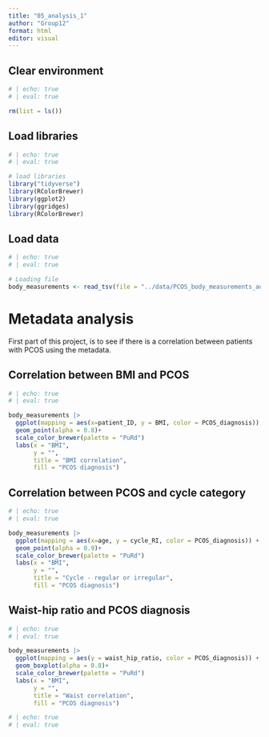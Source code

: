 ```yaml
---
title: "05_analysis_1"
author: "Group12"
format: html
editor: visual
---
```


## Clear environment

```r
# | echo: true
# | eval: true

rm(list = ls())
```

## Load libraries

```r
# | echo: true
# | eval: true

# load libraries
library("tidyverse")
library(RColorBrewer)
library(ggplot2)
library(ggridges)
library(RColorBrewer)

```

## Load data

```r
# | echo: true
# | eval: true

# Loading file
body_measurements <- read_tsv(file = "../data/PCOS_body_measurements_aug.tsv")

```

# Metadata analysis

First part of this project, is to see if there is a correlation between patients with PCOS using the metadata.

## Correlation between BMI and PCOS

```r
# | echo: true
# | eval: true

body_measurements |>
  ggplot(mapping = aes(x=patient_ID, y = BMI, color = PCOS_diagnosis)) + 
  geom_point(alpha = 0.8)+
  scale_color_brewer(palette = "PuRd")
  labs(x = "BMI", 
       y = "",
       title = "BMI correlation",
       fill = "PCOS diagnosis")

```

## Correlation between PCOS and cycle category

```r
# | echo: true
# | eval: true

body_measurements |>
  ggplot(mapping = aes(x=age, y = cycle_RI, color = PCOS_diagnosis)) + 
  geom_point(alpha = 0.9)+
  scale_color_brewer(palette = "PuRd")
  labs(x = "BMI", 
       y = "",
       title = "Cycle - regular or irregular",
       fill = "PCOS diagnosis")

```

## Waist-hip ratio and PCOS diagnosis

```r
# | echo: true
# | eval: true

body_measurements |>
  ggplot(mapping = aes(y = waist_hip_ratio, color = PCOS_diagnosis)) + 
  geom_boxplot(alpha = 0.8)+
  scale_color_brewer(palette = "PuRd")
  labs(x = "BMI", 
       y = "",
       title = "Waist correlation",
       fill = "PCOS diagnosis")


```

```r
# | echo: true
# | eval: true



```
